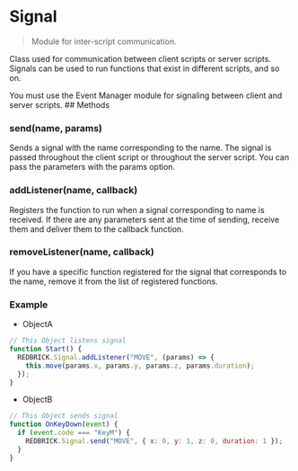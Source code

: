 
# Signal

> Module for inter-script communication.

Class used for communication between client scripts or server scripts. Signals can be used to run functions that exist in different scripts, and so on.

<Callout type="info" emoji="ℹ️">
  You must use the Event Manager module for signaling between client and server
  scripts.
</Callout>
## Methods

### send(name, params)

Sends a signal with the name corresponding to the name. The signal is passed throughout the client script or throughout the server script. You can pass the parameters with the params option.

### addListener(name, callback)

Registers the function to run when a signal corresponding to name is received. If there are any parameters sent at the time of sending, receive them and deliver them to the callback function.

### removeListener(name, callback)

If you have a specific function registered for the signal that corresponds to the name, remove it from the list of registered functions.

### Example

- ObjectA

```js copy
// This Object listens signal
function Start() {
  REDBRICK.Signal.addListener("MOVE", (params) => {
    this.move(params.x, params.y, params.z, params.duration);
  });
}
```

- ObjectB

```js copy
// This Object sends signal
function OnKeyDown(event) {
  if (event.code === "KeyM") {
    REDBRICK.Signal.send("MOVE", { x: 0, y: 1, z: 0, duration: 1 });
  }
}
```
